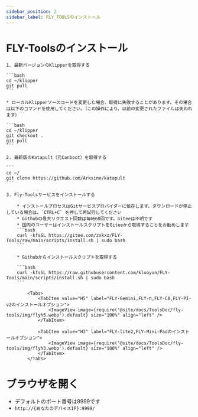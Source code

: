```yaml
---
sidebar_position: 2
sidebar_label: FLY_TOOLSのインストール
---
```


# FLY-Toolsのインストール

    1. 最新バージョンのKlipperを取得する

    ```bash
    cd ~/klipper
    git pull
    ```

    * ローカルKlipperソースコードを変更した場合、取得に失敗することがあります。その場合は以下のコマンドを使用してください。（この操作により、以前の変更されたファイルは失われます）

    ```bash
    cd ~/klipper
    git checkout .
    git pull
    ```

    2. 最新版のKatapult（元Canboot）を取得する

    ```
    cd ~/
    git clone https://github.com/Arksine/katapult
    ```

    3. Fly-Toolsサービスをインストールする

        * インストールプロセスはGitサービスプロバイダーに依存します。ダウンロードが停止している場合は、`CTRL+C` を押して再試行してください
        * Githubの最大リクエスト回数は毎時60回です。Giteeは不明です
        * 国内のユーザーはインストールスクリプトをGiteeから取得することをお勧めします
        ```bash
        curl -kfsSL https://gitee.com/zxkxz/FLY-Tools/raw/main/scripts/install.sh | sudo bash
        ```

        * Githubからインストールスクリプトを取得する

        ```bash
        curl -kfsSL https://raw.githubusercontent.com/kluoyun/FLY-Tools/main/scripts/install.sh | sudo bash
        ```

            <Tabs>
                <TabItem value="H5" label="FLY-Gemini,FLY-π,FLY-C8,FLY-PI-v2のインストールオプション">
                    <ImageView image={require('@site/docs/ToolsDoc/fly-tools/img/flyh5.webp').default} size="100%" align="left" />
                </TabItem>
                
                <TabItem value="H3" label="FLY-lite2,FLY-Mini-Padのインストールオプション">
                    <ImageView image={require('@site/docs/ToolsDoc/fly-tools/img/flyh3.webp').default} size="100%" align="left" />
                </TabItem>
            </Tabs>



# ブラウザを開く
   * デフォルトのポート番号は9999です
   * `http://{あなたのデバイスIP}:9999/`